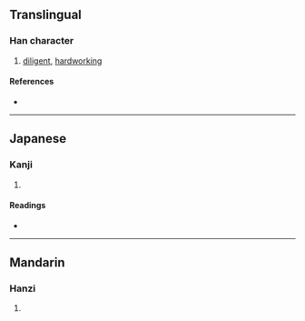 {{character info}}
==Translingual==

===Han character===
{{Han char|rn=19|rad=力|as=05|sn=7|four=|canj=HAKS|ids=⿰白力}}

# [[diligent]], [[hardworking]]

====References====
* {{Han ref|kx=0147.070|dkj=02323|dj=0331.100|hdz=10368.110|uh=52B0|ud=21168}}

----

==Japanese==

===Kanji===
{{ja-kanji|grade=|rs=力05}}

# {{rfdef|ja|sort=力05}}

====Readings====
* {{ja-readings|on=[[ばく]] (baku), [[まく]] (maku)|kun=[[つとめる]] (tsutomeru)}}

----

==Mandarin==

===Hanzi===
{{cmn-hanzi|pin=[[miǎo]] ([[miao3]])|wg=miao<sup>3</sup>}}

# {{rfdef|cmn|sort=力05}}